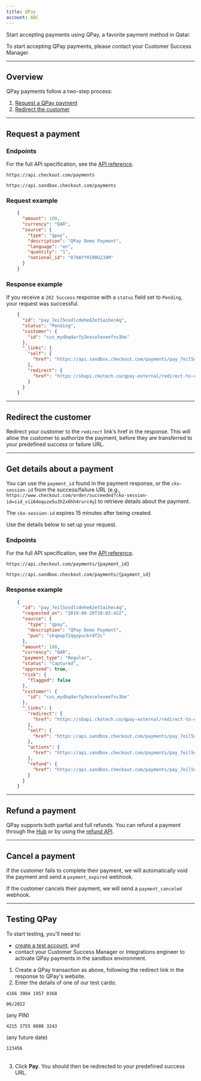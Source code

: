 ```yaml
---
title: QPay
account: ABC
---
```


Start accepting payments using QPay, a favorite payment method in Qatar.

<TipBox variant="info">

To start accepting QPay payments, please contact your Customer Success Manager.

</TipBox>

---

## Overview

QPay payments follow a two-step process:

1.  [Request a QPay payment](#QPay-requestapayment)
2.  [Redirect the customer](https://docs.checkout.com/payment-methods/cards/qpay#QPay-Redirectthecustomerredirectthecustomer)

---

## Request a payment

### Endpoints

For the full API specification, see the [API reference](https://api-reference.checkout.com/).


<tabs>
<tab title="Live" active>
<LineCodeWrapper type="post">

`https://api.checkout.com/payments`

</LineCodeWrapper>
</tab>
<tab title="Sandbox">
<LineCodeWrapper type="post">

`https://api.sandbox.checkout.com/payments`

</LineCodeWrapper>
</tab>
</tabs>

### Request example

```json
    {
      "amount": 100,
      "currency": "QAR",
      "source": {
        "type": "qpay",
        "description": "QPay Demo Payment",
        "language": "en",
        "quantity": "1",
        "national_id": "070AYY010BU234M"
      }
    }
```

### Response example

If you receive a `202 Success` response with a `status` field set to `Pending`, your request was successful.

```json
    {
      "id": "pay_7eil5osdlcdehe62et5aihec4q",
      "status": "Pending",
      "customer": {
        "id": "cus_mydbq4wrfp3excwlexeefsv3be"
      },
      "_links": {
        "self": {
          "href": "https://api.sandbox.checkout.com/payments/pay_7eil5osdlcdehe62et5aihec4q"
        },
        "redirect": {
          "href": "https://sbapi.ckotech.co/qpay-external/redirect-to-qpay?pun=52h7saoi5edthll6ceec"
        }
      }
    }
```

---

## Redirect the customer

Redirect your customer to the `redirect` link’s href in the response. This will allow the customer to authorize the payment, before they are transferred to your predefined success or failure URL.

---

## Get details about a payment

You can use the `payment_id` found in the payment response, or the `cko-session-id` from the success/failure URL (e.g., `https://www.checkout.com/order/succeeded?cko-session-id=sid_vii64oquze5u3h2x6hh4rurc4y`) to retrieve details about the payment.

<TipBox variant="note">

The `cko-session-id` expires 15 minutes after being created.

</TipBox>

Use the details below to set up your request.

### Endpoints

For the full API specification, see the [API reference](https://api-reference.checkout.com/).

<tabs>
<tab title="Live" active>
<LineCodeWrapper type="GET">

`https://api.checkout.com/payments/{payment_id}`

</LineCodeWrapper>
</tab>
<tab title="SandBox">
<LineCodeWrapper type="GET">

`https://api.sandbox.checkout.com/payments/{payment_id}`

</LineCodeWrapper>
</tab>
</tabs>

### Response example

```json
    {
      "id": "pay_7eil5osdlcdehe62et5aihec4q",
      "requested_on": "2019-06-20T10:03:42Z",
      "source": {
        "type": "qpay",
        "description": "QPay Demo Payment",
    	"pun": "skqewp72qqxpuckrdf2c"
      },
      "amount": 100,
      "currency": "QAR",
      "payment_type": "Regular",
      "status": "Captured",
      "approved": true,
      "risk": {
        "flagged": false
      },
      "customer": {
        "id": "cus_mydbq4wrfp3excwlexeefsv3be"
      },
      "_links": {
        "redirect": {
          "href": "https://sbapi.ckotech.co/qpay-external/redirect-to-qpay?pun=52h7saoi5edthll6ceec"
        },
        "self": {
          "href": "https://api.sandbox.checkout.com/payments/pay_7eil5osdlcdehe62et5aihec4q"
        },
        "actions": {
          "href": "https://api.sandbox.checkout.com/payments/pay_7eil5osdlcdehe62et5aihec4q/actions"
        },
        "refund": {
          "href": "https://api.sandbox.checkout.com/payments/pay_7eil5osdlcdehe62et5aihec4q/refunds"
        }
      }
    }
```

---

## Refund a payment

QPay supports both partial and full refunds. You can refund a payment through the [Hub](https://hub.checkout.com/v2) or by using the [refund API](/display/DOCS/Refund+a+payment).

---

## Cancel a payment

If the customer fails to complete their payment, we will automatically void the payment and send a `payment_expired` webhook.

If the customer cancels their payment, we will send a `payment_canceled` webhook.

---

## Testing QPay

<TipBox variant="note">

To start testing, you'll need to:

*   [create a test account](https://www.checkout.com/get-test-account), and
*   contact your Customer Success Manager or Integrations engineer to activate QPay payments in the sandbox environment.

</TipBox>

1.  Create a QPay transaction as above, following the redirect link in the response to QPay's website.
2.  Enter the details of one of our test cards:

<Table>
<TableHead headers={['Card number', 'Expiry date', 'PIN']} />
<TableBody>
<TableRow>
<TableCell>

`4166 3904 1957 0368`

</TableCell>
<TableCell>

`06/2022`

</TableCell>
<TableCell>

(any PIN)

</TableCell>
</TableRow>
<TableRow>
<TableCell>

`4215 3755 0088 3243`

</TableCell>
<TableCell>

(any future date)

</TableCell>
<TableCell>

`123456`

</TableCell>
</TableRow>
</TableBody>
</Table>

3.  Click **Pay**. You should then be redirected to your predefined success URL.
